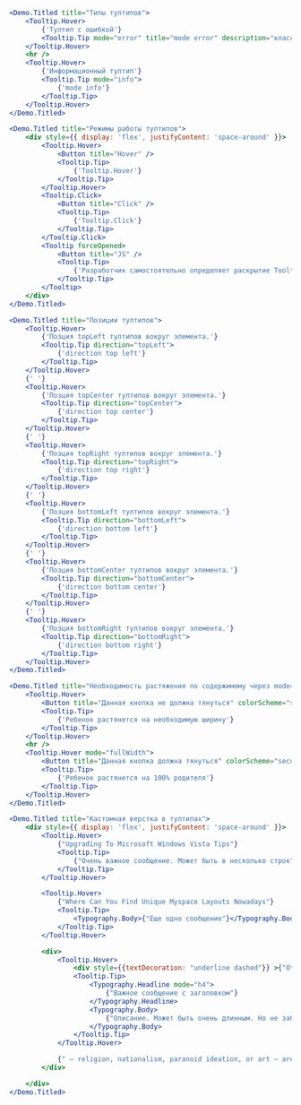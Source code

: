 ```jsx live
<Demo.Titled title="Типы тултипов">
    <Tooltip.Hover>
        {'Тултип с ошибкой'}
        <Tooltip.Tip mode="error" title="mode error" description="классное описание"/>
    </Tooltip.Hover>
    <hr />
    <Tooltip.Hover>
        {'Информационный тултип'}
        <Tooltip.Tip mode="info">
            {'mode info'}
        </Tooltip.Tip>
    </Tooltip.Hover>
</Demo.Titled>
```

```jsx live
<Demo.Titled title="Режимы работы тултипов">
    <div style={{ display: 'flex', justifyContent: 'space-around' }}>
        <Tooltip.Hover>
            <Button title="Hover" />
            <Tooltip.Tip>
                {'Tooltip.Hover'}
            </Tooltip.Tip>
        </Tooltip.Hover>
        <Tooltip.Click>
            <Button title="Click" />
            <Tooltip.Tip>
                {'Tooltip.Click'}
            </Tooltip.Tip>
        </Tooltip.Click>
        <Tooltip forceOpened>
            <Button title="JS" />
            <Tooltip.Tip>
                {'Разработчик самостоятельно определяет раскрытие Tooltip, передавая ему prop "forceOpened"'}
            </Tooltip.Tip>
        </Tooltip>
    </div>
</Demo.Titled>
```

```jsx live
<Demo.Titled title="Позиции тултипов">
    <Tooltip.Hover>
        {'Позция topLeft тултипов вокруг элемента.'}
        <Tooltip.Tip direction="topLeft">
            {'direction top left'}
        </Tooltip.Tip>
    </Tooltip.Hover>
    {' '}
    <Tooltip.Hover>
        {'Позция topCenter тултипов вокруг элемента.'}
        <Tooltip.Tip direction="topCenter">
            {'direction top center'}
        </Tooltip.Tip>
    </Tooltip.Hover>
    {' '}
    <Tooltip.Hover>
        {'Позция topRight тултипов вокруг элемента.'}
        <Tooltip.Tip direction="topRight">
            {'direction top right'}
        </Tooltip.Tip>
    </Tooltip.Hover>
    {' '}
    <Tooltip.Hover>
        {'Позция bottomLeft тултипов вокруг элемента.'}
        <Tooltip.Tip direction="bottomLeft">
            {'direction bottom left'}
        </Tooltip.Tip>
    </Tooltip.Hover>
    {' '}
    <Tooltip.Hover>
        {'Позция bottomCenter тултипов вокруг элемента.'}
        <Tooltip.Tip direction="bottomCenter">
            {'direction bottom center'}
        </Tooltip.Tip>
    </Tooltip.Hover>
    {' '}
    <Tooltip.Hover>
        {'Позция bottomRight тултипов вокруг элемента.'}
        <Tooltip.Tip direction="bottomRight">
            {'direction bottom right'}
        </Tooltip.Tip>
    </Tooltip.Hover>
</Demo.Titled>
```

```jsx live
<Demo.Titled title="Необходимость растяжения по содержимому через mode='fullWidth'">
    <Tooltip.Hover>
        <Button title="Данная кнопка не должна тянуться" colorScheme="secondary" />
        <Tooltip.Tip>
            {'Ребенок растянется на необходимую ширину'}
        </Tooltip.Tip>
    </Tooltip.Hover>
    <hr />
    <Tooltip.Hover mode="fullWidth">
        <Button title="Данная кнопка должна тянуться" colorScheme="secondary" />
        <Tooltip.Tip>
            {'Ребенок растянется на 100% родителя'}
        </Tooltip.Tip>
    </Tooltip.Hover>
</Demo.Titled>
```

```jsx live
<Demo.Titled title="Кастомная верстка в тултипах">
    <div style={{ display: 'flex', justifyContent: 'space-around' }}>
        <Tooltip.Hover>
            {"Upgrading To Microsoft Windows Vista Tips"}
            <Tooltip.Tip>
                {"Очень важное сообщение. Может быть в несколько строк"}
            </Tooltip.Tip>
        </Tooltip.Hover>

        <Tooltip.Hover>
            {"Where Can You Find Unique Myspace Layouts Nowadays"}
            <Tooltip.Tip>
                <Typography.Body>{"Еще одно сообщение"}</Typography.Body>
            </Tooltip.Tip>
        </Tooltip.Hover>

        <div>
            <Tooltip.Hover>
                <div style={{textDecoration: "underline dashed"}} >{"Other systems"}</div>
                <Tooltip.Tip>
                    <Typography.Headline mode="h4">
                        {"Важное сообщение с заголовком"}
                    </Typography.Headline>
                    <Typography.Body>
                        {"Описание. Может быть очень длинным. Но не забываем про то, что краткость – сестра таланта"}
                    </Typography.Body>
                </Tooltip.Tip>
            </Tooltip.Hover>

            {" – religion, nationalism, paranoid ideation, or art – are based on personal experiences (faith, inspiration, paranoia, etc.)."}
        </div>

    </div>
</Demo.Titled>
```
